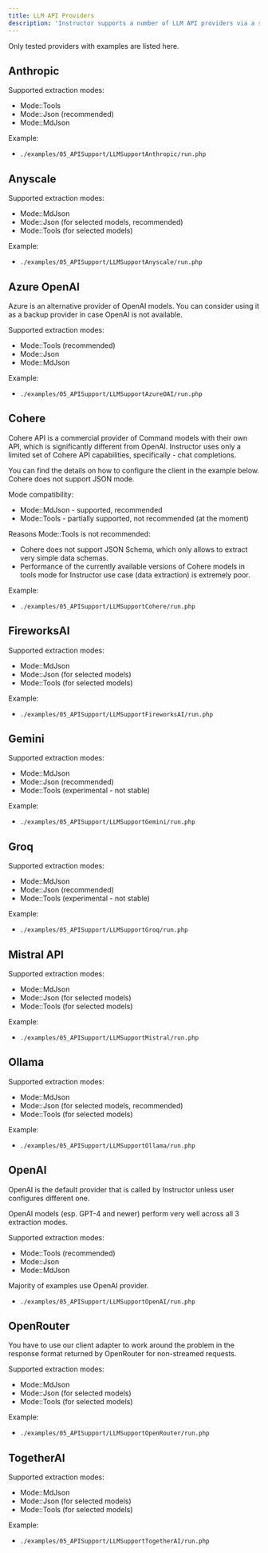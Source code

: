 ---
title: LLM API Providers
description: 'Instructor supports a number of LLM API providers via a set of preconfigured clients.'
---

Only tested providers with examples are listed here.


## Anthropic

Supported extraction modes:

- Mode::Tools
- Mode::Json (recommended)
- Mode::MdJson

Example:
- `./examples/05_APISupport/LLMSupportAnthropic/run.php`



## Anyscale

Supported extraction modes:

- Mode::MdJson
- Mode::Json (for selected models, recommended)
- Mode::Tools (for selected models)

Example:
- `./examples/05_APISupport/LLMSupportAnyscale/run.php`




## Azure OpenAI

Azure is an alternative provider of OpenAI models. You can consider using it as
a backup provider in case OpenAI is not available.

Supported extraction modes:

- Mode::Tools (recommended)
- Mode::Json
- Mode::MdJson

Example:
- `./examples/05_APISupport/LLMSupportAzureOAI/run.php`


## Cohere


Cohere API is a commercial provider of Command models with their own API, which
is significantly different from OpenAI. Instructor uses only a limited set of
Cohere API capabilities, specifically - chat completions.

You can find the details on how to configure the client in the example below.
Cohere does not support JSON mode.

Mode compatibility:
- Mode::MdJson - supported, recommended
- Mode::Tools - partially supported, not recommended (at the moment)

Reasons Mode::Tools is not recommended:

- Cohere does not support JSON Schema, which only allows to extract very simple data schemas.
- Performance of the currently available versions of Cohere models in tools mode for Instructor use case (data extraction) is extremely poor.

Example:
- `./examples/05_APISupport/LLMSupportCohere/run.php`



## FireworksAI

Supported extraction modes:

- Mode::MdJson
- Mode::Json (for selected models)
- Mode::Tools (for selected models)

Example:
- `./examples/05_APISupport/LLMSupportFireworksAI/run.php`




## Gemini

Supported extraction modes:

- Mode::MdJson
- Mode::Json (recommended)
- Mode::Tools (experimental - not stable)

Example:
- `./examples/05_APISupport/LLMSupportGemini/run.php`



## Groq

Supported extraction modes:

- Mode::MdJson
- Mode::Json (recommended)
- Mode::Tools (experimental - not stable)

Example:
- `./examples/05_APISupport/LLMSupportGroq/run.php`




## Mistral API

Supported extraction modes:

- Mode::MdJson
- Mode::Json (for selected models)
- Mode::Tools (for selected models)

Example:
- `./examples/05_APISupport/LLMSupportMistral/run.php`



## Ollama

Supported extraction modes:

- Mode::MdJson
- Mode::Json (for selected models, recommended)
- Mode::Tools (for selected models)

Example:
- `./examples/05_APISupport/LLMSupportOllama/run.php`



## OpenAI

OpenAI is the default provider that is called by Instructor unless user
configures different one.

OpenAI models (esp. GPT-4 and newer) perform very well across all 3 extraction
modes.  

Supported extraction modes:
 - Mode::Tools (recommended)
 - Mode::Json
 - Mode::MdJson

Majority of examples use OpenAI provider.

- `./examples/05_APISupport/LLMSupportOpenAI/run.php`



## OpenRouter

You have to use our client adapter to work around the problem in the response format
returned by OpenRouter for non-streamed requests.

Supported extraction modes:

 - Mode::MdJson
 - Mode::Json (for selected models)
 - Mode::Tools (for selected models)

Example:
 - `./examples/05_APISupport/LLMSupportOpenRouter/run.php`



## TogetherAI

Supported extraction modes:

- Mode::MdJson
- Mode::Json (for selected models)
- Mode::Tools (for selected models)

Example:
- `./examples/05_APISupport/LLMSupportTogetherAI/run.php`
